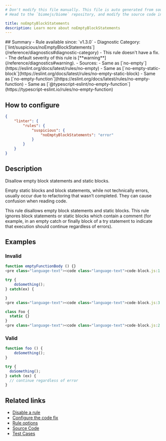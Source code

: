 ```yaml
---
# Don't modify this file manually. This file is auto generated from source, and you will lose your changes next time the website is built.
# Head to the `biomejs/biome` repository, and modify the source code in there.

title: noEmptyBlockStatements
description: Learn more about noEmptyBlockStatements
---
```


<Tabs>
<TabItem label="JavaScript (and super languages)" icon="seti:javascript">
## Summary
- Rule available since: `v1.3.0`
- Diagnostic Category: [`lint/suspicious/noEmptyBlockStatements`](/reference/diagnostics#diagnostic-category)
- This rule doesn't have a fix.
- The default severity of this rule is [**warning**](/reference/diagnostics#warning).
- Sources: 
  - Same as [`no-empty`](https://eslint.org/docs/latest/rules/no-empty)
  - Same as [`no-empty-static-block`](https://eslint.org/docs/latest/rules/no-empty-static-block)
  - Same as [`no-empty-function`](https://eslint.org/docs/latest/rules/no-empty-function)
  - Same as [`@typescript-eslint/no-empty-function`](https://typescript-eslint.io/rules/no-empty-function)

## How to configure
```json title="biome.json"
{
	"linter": {
		"rules": {
			"suspicious": {
				"noEmptyBlockStatements": "error"
			}
		}
	}
}

```
## Description
Disallow empty block statements and static blocks.

Empty static blocks and block statements, while not technically errors, usually occur due to refactoring that wasn’t completed. They can cause confusion when reading code.

This rule disallows empty block statements and static blocks.
This rule ignores block statements or static blocks which contain a comment (for example, in an empty catch or finally block of a try statement to indicate that execution should continue regardless of errors).

## Examples

### Invalid

```js
function emptyFunctionBody () {}
<pre class="language-text"><code class="language-text">code-block.js:1:31 <a href="https://biomejs.dev/linter/rules/no-empty-block-statements">lint/suspicious/noEmptyBlockStatements</a> ━━━━━━━━━━━━━━━━━━━━━━━━━━━━━━━━━━━━━━━━━━<br /><br />  <strong><span style="color: Orange;">⚠</span></strong> <span style="color: Orange;">Unexpected empty block.</span><br />  <br />  <strong><span style="color: Tomato;">&gt;</span></strong> <strong>1 │ </strong>function emptyFunctionBody () &#123;&#125;<br />   <strong>   │ </strong>                              <strong><span style="color: Tomato;">^</span></strong><strong><span style="color: Tomato;">^</span></strong><br />    <strong>2 │ </strong><br />  <br />  <strong><span style="color: lightgreen;">ℹ</span></strong> <span style="color: lightgreen;">Empty blocks are usually the result of an incomplete refactoring. Remove the empty block or add a comment inside it if it is intentional.</span><br />  <br /></code></pre>

```

```js
try {
    doSomething();
} catch(ex) {

}
<pre class="language-text"><code class="language-text">code-block.js:3:13 <a href="https://biomejs.dev/linter/rules/no-empty-block-statements">lint/suspicious/noEmptyBlockStatements</a> ━━━━━━━━━━━━━━━━━━━━━━━━━━━━━━━━━━━━━━━━━━<br /><br />  <strong><span style="color: Orange;">⚠</span></strong> <span style="color: Orange;">Unexpected empty block.</span><br />  <br />    <strong>1 │ </strong>try &#123;<br />    <strong>2 │ </strong>    doSomething();<br />  <strong><span style="color: Tomato;">&gt;</span></strong> <strong>3 │ </strong>&#125; catch(ex) &#123;<br />   <strong>   │ </strong>            <strong><span style="color: Tomato;">^</span></strong><br />  <strong><span style="color: Tomato;">&gt;</span></strong> <strong>4 │ </strong><br />  <strong><span style="color: Tomato;">&gt;</span></strong> <strong>5 │ </strong>&#125;<br />   <strong>   │ </strong><strong><span style="color: Tomato;">^</span></strong><br />    <strong>6 │ </strong><br />  <br />  <strong><span style="color: lightgreen;">ℹ</span></strong> <span style="color: lightgreen;">Empty blocks are usually the result of an incomplete refactoring. Remove the empty block or add a comment inside it if it is intentional.</span><br />  <br /></code></pre>

```

```js
class Foo {
  static {}
}
<pre class="language-text"><code class="language-text">code-block.js:2:3 <a href="https://biomejs.dev/linter/rules/no-empty-block-statements">lint/suspicious/noEmptyBlockStatements</a> ━━━━━━━━━━━━━━━━━━━━━━━━━━━━━━━━━━━━━━━━━━━<br /><br />  <strong><span style="color: Orange;">⚠</span></strong> <span style="color: Orange;">Unexpected empty block.</span><br />  <br />    <strong>1 │ </strong>class Foo &#123;<br />  <strong><span style="color: Tomato;">&gt;</span></strong> <strong>2 │ </strong>  static &#123;&#125;<br />   <strong>   │ </strong>  <strong><span style="color: Tomato;">^</span></strong><strong><span style="color: Tomato;">^</span></strong><strong><span style="color: Tomato;">^</span></strong><strong><span style="color: Tomato;">^</span></strong><strong><span style="color: Tomato;">^</span></strong><strong><span style="color: Tomato;">^</span></strong><strong><span style="color: Tomato;">^</span></strong><strong><span style="color: Tomato;">^</span></strong><strong><span style="color: Tomato;">^</span></strong><br />    <strong>3 │ </strong>&#125;<br />    <strong>4 │ </strong><br />  <br />  <strong><span style="color: lightgreen;">ℹ</span></strong> <span style="color: lightgreen;">Empty blocks are usually the result of an incomplete refactoring. Remove the empty block or add a comment inside it if it is intentional.</span><br />  <br /></code></pre>

```

### Valid

```js
function foo () {
    doSomething();
}
```

```js
try {
  doSomething();
} catch (ex) {
  // continue regardless of error
}
```

## Related links

- [Disable a rule](/linter/#disable-a-rule)
- [Configure the code fix](/linter#configure-the-code-fix)
- [Rule options](/linter/#rule-options)
- [Source Code](https://github.com/biomejs/biome/blob/main/crates/biome_js_analyze/src/lint/suspicious/no_empty_block_statements.rs)
- [Test Cases](https://github.com/biomejs/biome/blob/main/crates/biome_js_analyze/tests/specs/suspicious/noEmptyBlockStatements)

</TabItem>
</Tabs>

